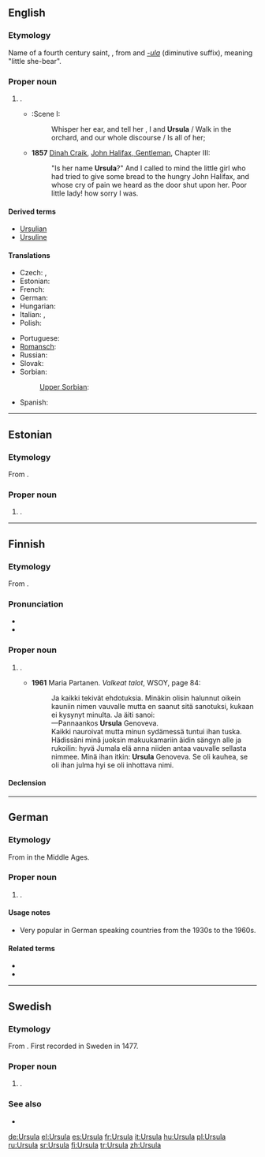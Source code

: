 {{also|Uršula|Úrsula}}
==English==
{{wikipedia}}

===Etymology===
Name of a fourth century saint, {{etyl|la|en}} {{term|Ursula|lang=la}}, from {{term|ursa||female bear|lang=la}} and ''[[-ula]]'' (diminutive suffix), meaning "little she-bear".

===Proper noun===
{{en-proper noun}}

# {{given name|female|from=Latin}}.
#* {{RQ:Shakespeare Ado|III}}:Scene I:
#*: Whisper her ear, and tell her , I and '''Ursula''' / Walk in the orchard, and our whole discourse / Is all of her; 
#* '''1857''' [[w:Dinah Craik|Dinah Craik]], [[s:John Halifax, Gentleman/Chapter III|John Halifax, Gentleman]], Chapter III:
#*: "Is her name '''Ursula'''?" And I called to mind the little girl who had tried to give some bread to the hungry John Halifax, and whose cry of pain we heard as the door shut upon her. Poor little lady! how sorry I was.

====Derived terms====
* [[Ursulian]]
* [[Ursuline]]

====Translations====
{{trans-top|female given name}}
* Czech: {{t|cs|Uršula}}, {{t+|cs|Voršila|f}}
* Estonian: {{t|et|Ursula}}
* French: {{t+|fr|Ursule|f}}
* German: {{t+|de|Ursula}}
* Hungarian: {{t+|hu|Orsolya}}
* Italian: {{t+|it|Orsola}}, {{t+|it|Ursula}}
* Polish: {{t+|pl|Urszula}}
{{trans-mid}}
* Portuguese: {{t|pt|Úrsula|f}}
* [[Romansch]]: {{t|rm|Uorschla|f}}
* Russian: {{t|ru|Урсула|m|tr=Ursúla}}
* Slovak: {{t|sk|Uršuľa|f}}
* Sorbian:
*: [[Upper Sorbian]]: {{t+|hsb|Wórša|f}}
* Spanish: {{t+|es|Úrsula}}
{{trans-bottom}}

----

==Estonian==

===Etymology===
From {{etyl|la|et}} {{term|Ursula|lang=la}}.

===Proper noun===
{{head|et|proper noun}}

# {{given name|female|lang=et}}.

----

==Finnish==

===Etymology===
From {{etyl|la|fi}} {{term|Ursula|lang=la}}.

===Pronunciation===
* {{IPA|lang=fi|/ˈursulɑ}}
* {{hyphenation|Ur|su|la|lang=fi}}

===Proper noun===
{{fi-proper noun}}

# {{given name|female|lang=fi}}.
#*'''1961''' Maria Partanen. ''Valkeat talot'', WSOY, page 84:
#*:Ja kaikki tekivät ehdotuksia. Minäkin olisin halunnut oikein kauniin nimen vauvalle mutta en saanut sitä sanotuksi, kukaan ei kysynyt minulta. Ja äiti sanoi:
#*:—Pannaankos '''Ursula''' Genoveva.
#*:Kaikki nauroivat mutta minun sydämessä tuntui ihan tuska. Hädissäni minä juoksin makuukamariin äidin sängyn alle ja rukoilin: hyvä Jumala elä anna niiden antaa vauvalle sellasta nimmee. Minä ihan itkin: '''Ursula''' Genoveva. Se oli kauhea, se oli ihan julma hyi se oli inhottava nimi.

====Declension====
{{fi-decl-kulkija|Ursul|a}}

----

==German==

===Etymology===
From {{etyl|la|de}} {{term|Ursula|lang=la}} in the Middle Ages.

===Proper noun===
{{head|de|proper noun}}

# {{given name|female|lang=de}}.

====Usage notes==== 
* Very popular in German speaking countries from the 1930s to the 1960s.

====Related terms====
* {{l|de|Ursel}}
* {{l|de|Uschi}}

----

==Swedish==

===Etymology===
From {{etyl|la|sv}} {{term|Ursula|lang=la}}. First recorded in Sweden in 1477.

===Proper noun===
{{head|sv|proper noun}}

# {{given name|female|lang=sv}}.

===See also===
* {{l|da|Yrsa}}

[[de:Ursula]]
[[el:Ursula]]
[[es:Ursula]]
[[fr:Ursula]]
[[it:Ursula]]
[[hu:Ursula]]
[[pl:Ursula]]
[[ru:Ursula]]
[[sr:Ursula]]
[[fi:Ursula]]
[[tr:Ursula]]
[[zh:Ursula]]
